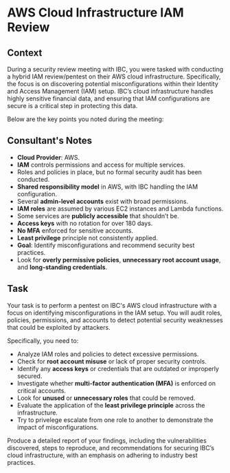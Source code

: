 # AWS Cloud Infrastructure IAM Review

## Context

During a security review meeting with IBC, you were tasked with conducting a hybrid IAM review/pentest on their AWS cloud infrastructure. Specifically, the focus is on discovering potential misconfigurations within their Identity and Access Management (IAM) setup. IBC’s cloud infrastructure handles highly sensitive financial data, and ensuring that IAM configurations are secure is a critical step in protecting this data.

Below are the key points you noted during the meeting:

## Consultant's Notes

- **Cloud Provider**: AWS.
- **IAM** controls permissions and access for multiple services.
- Roles and policies in place, but no formal security audit has been conducted.
- **Shared responsibility model** in AWS, with IBC handling the IAM configuration.
- Several **admin-level accounts** exist with broad permissions.
- **IAM roles** are assumed by various EC2 instances and Lambda functions.
- Some services are **publicly accessible** that shouldn’t be.
- **Access keys** with no rotation for over 180 days.
- **No MFA** enforced for sensitive accounts.
- **Least privilege** principle not consistently applied.
- **Goal**: Identify misconfigurations and recommend security best practices.
- Look for **overly permissive policies**, **unnecessary root account usage**, and **long-standing credentials**.

## Task

Your task is to perform a pentest on IBC's AWS cloud infrastructure with a focus on identifying misconfigurations in the IAM setup. You will audit roles, policies, permissions, and accounts to detect potential security weaknesses that could be exploited by attackers.

Specifically, you need to:

- Analyze IAM roles and policies to detect excessive permissions.
- Check for **root account misuse** or lack of proper security controls.
- Identify any **access keys** or credentials that are outdated or improperly secured.
- Investigate whether **multi-factor authentication (MFA)** is enforced on critical accounts.
- Look for **unused** or **unnecessary roles** that could be removed.
- Evaluate the application of the **least privilege principle** across the infrastructure.
- Try to privelege escalate from one role to another to demonstrate the impact of misconfigurations.

Produce a detailed report of your findings, including the vulnerabilities discovered, steps to reproduce, and recommendations for securing IBC’s cloud infrastructure, with an emphasis on adhering to industry best practices.
